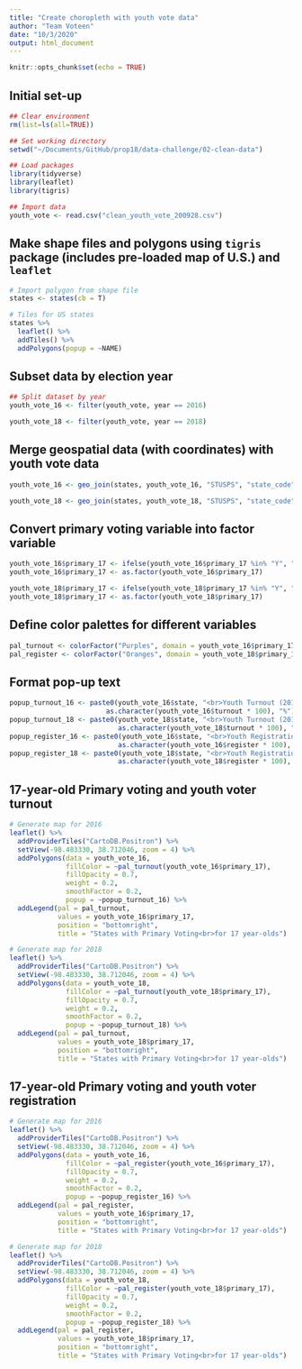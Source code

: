```yaml
---
title: "Create choropleth with youth vote data"
author: "Team Voteen"
date: "10/3/2020"
output: html_document
---
```


```r
knitr::opts_chunk$set(echo = TRUE)
```

## Initial set-up
```r
## Clear environment
rm(list=ls(all=TRUE))

## Set working directory
setwd("~/Documents/GitHub/prop18/data-challenge/02-clean-data")

## Load packages
library(tidyverse)
library(leaflet)
library(tigris)

## Import data
youth_vote <- read.csv("clean_youth_vote_200928.csv")
```

## Make shape files and polygons using `tigris` package (includes pre-loaded map of U.S.) and `leaflet`
```r
# Import polygon from shape file
states <- states(cb = T)

# Tiles for US states
states %>% 
  leaflet() %>% 
  addTiles() %>% 
  addPolygons(popup = ~NAME)
```

## Subset data by election year
```r
## Split dataset by year
youth_vote_16 <- filter(youth_vote, year == 2016)

youth_vote_18 <- filter(youth_vote, year == 2018)
```

## Merge geospatial data (with coordinates) with youth vote data
```r
youth_vote_16 <- geo_join(states, youth_vote_16, "STUSPS", "state_code")

youth_vote_18 <- geo_join(states, youth_vote_18, "STUSPS", "state_code")
```

## Convert primary voting variable into factor variable
```r
youth_vote_16$primary_17 <- ifelse(youth_vote_16$primary_17 %in% "Y", "Yes", "No")
youth_vote_16$primary_17 <- as.factor(youth_vote_16$primary_17)

youth_vote_18$primary_17 <- ifelse(youth_vote_18$primary_17 %in% "Y", "Yes", "No")
youth_vote_18$primary_17 <- as.factor(youth_vote_18$primary_17)
```

## Define color palettes for different variables
```r
pal_turnout <- colorFactor("Purples", domain = youth_vote_16$primary_17)
pal_register <- colorFactor("Oranges", domain = youth_vote_18$primary_17)
```

## Format pop-up text
```r
popup_turnout_16 <- paste0(youth_vote_16$state, "<br>Youth Turnout (2016): ", 
                        as.character(youth_vote_16$turnout * 100), "%")
popup_turnout_18 <- paste0(youth_vote_18$state, "<br>Youth Turnout (2018): ", 
                           as.character(youth_vote_18$turnout * 100), "%")
popup_register_16 <- paste0(youth_vote_16$state, "<br>Youth Registration (2016): ", 
                           as.character(youth_vote_16$register * 100), "%")
popup_register_18 <- paste0(youth_vote_18$state, "<br>Youth Registration (2018): ", 
                           as.character(youth_vote_18$register * 100), "%")
```

## 17-year-old Primary voting and youth voter turnout
```r
# Generate map for 2016
leaflet() %>%
  addProviderTiles("CartoDB.Positron") %>%
  setView(-98.483330, 38.712046, zoom = 4) %>% 
  addPolygons(data = youth_vote_16, 
              fillColor = ~pal_turnout(youth_vote_16$primary_17), 
              fillOpacity = 0.7, 
              weight = 0.2, 
              smoothFactor = 0.2,
              popup = ~popup_turnout_16) %>%
  addLegend(pal = pal_turnout,
            values = youth_vote_16$primary_17,
            position = "bottomright", 
            title = "States with Primary Voting<br>for 17 year-olds")
```

```r
# Generate map for 2018
leaflet() %>%
  addProviderTiles("CartoDB.Positron") %>%
  setView(-98.483330, 38.712046, zoom = 4) %>% 
  addPolygons(data = youth_vote_18, 
              fillColor = ~pal_turnout(youth_vote_18$primary_17), 
              fillOpacity = 0.7, 
              weight = 0.2, 
              smoothFactor = 0.2,
              popup = ~popup_turnout_18) %>%
  addLegend(pal = pal_turnout,
            values = youth_vote_18$primary_17,
            position = "bottomright", 
            title = "States with Primary Voting<br>for 17 year-olds")
```

## 17-year-old Primary voting and youth voter registration
```r
# Generate map for 2016
leaflet() %>%
  addProviderTiles("CartoDB.Positron") %>%
  setView(-98.483330, 38.712046, zoom = 4) %>% 
  addPolygons(data = youth_vote_16, 
              fillColor = ~pal_register(youth_vote_16$primary_17), 
              fillOpacity = 0.7, 
              weight = 0.2, 
              smoothFactor = 0.2,
              popup = ~popup_register_16) %>%
  addLegend(pal = pal_register,
            values = youth_vote_16$primary_17,
            position = "bottomright", 
            title = "States with Primary Voting<br>for 17 year-olds")
```

```r
# Generate map for 2018
leaflet() %>%
  addProviderTiles("CartoDB.Positron") %>%
  setView(-98.483330, 38.712046, zoom = 4) %>% 
  addPolygons(data = youth_vote_18, 
              fillColor = ~pal_register(youth_vote_18$primary_17), 
              fillOpacity = 0.7, 
              weight = 0.2, 
              smoothFactor = 0.2,
              popup = ~popup_register_18) %>%
  addLegend(pal = pal_register,
            values = youth_vote_18$primary_17,
            position = "bottomright", 
            title = "States with Primary Voting<br>for 17 year-olds")
```

